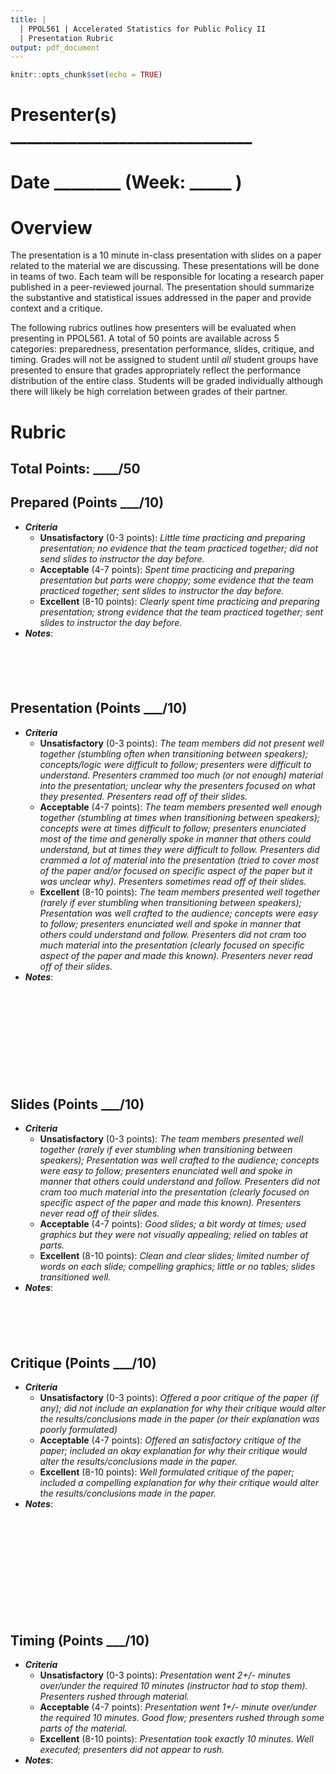 ```yaml
---
title: | 
  | PPOL561 | Accelerated Statistics for Public Policy II
  | Presentation Rubric
output: pdf_document
---
```


```r
knitr::opts_chunk$set(echo = TRUE)
```
# Presenter(s) _____________________________
# Date ________ (Week: _____ )

# Overview

The presentation is a 10 minute in-class presentation with slides on a paper related to the material we are discussing. These presentations will be done in teams of two. Each team will be responsible for locating a research paper published in a peer-reviewed journal. The presentation should summarize the substantive and statistical issues addressed in the paper and provide context and a critique. 

The following rubrics outlines how presenters will be evaluated when presenting in PPOL561. A total of 50 points are available across 5 categories: preparedness, presentation performance, slides, critique, and timing. Grades will not be assigned to student until _all_ student groups have presented to ensure that grades appropriately reflect the performance distribution of the entire class. Students will be graded individually although there will likely be high correlation between grades of their partner. 

# Rubric

## Total Points: ____/50

## Prepared (Points ___/10)

  - **_Criteria_**
    + **Unsatisfactory** (0-3 points): _Little time practicing and preparing presentation; no evidence that the team practiced together; did not send slides to instructor the day before._
    + **Acceptable** (4-7 points): _Spent time practicing and preparing presentation but parts were choppy; some evidence that the team practiced together; sent slides to instructor the day before._
    + **Excellent** (8-10 points): _Clearly spent time practicing and preparing presentation; strong evidence that the team practiced together; sent slides to instructor the day before._
  - **_Notes_**:
```
  
  
  
  
```
\pagebreak

## Presentation (Points ___/10)

  - **_Criteria_**
    + **Unsatisfactory** (0-3 points): _The team members did not  present well together (stumbling often when transitioning between speakers); concepts/logic were difficult to follow; presenters were difficult to understand. Presenters crammed too much (or not enough) material into the presentation; unclear why the presenters focused on what they presented. Presenters read off of their slides._
    + **Acceptable** (4-7 points): _The team members presented well enough together (stumbling at times when transitioning between speakers); concepts were at times difficult to follow; presenters enunciated most of the time and generally spoke in manner that others could understand, but at times they were difficult to follow. Presenters did crammed a lot of material into the presentation (tried to cover most of the paper and/or focused on specific aspect of the paper but it was unclear why). Presenters sometimes read off of their slides._
    + **Excellent** (8-10 points): _The team members presented well together (rarely if ever stumbling when transitioning between speakers); Presentation was well crafted to the audience;  concepts were easy to follow; presenters enunciated well and spoke in manner that others could understand and follow. Presenters did not cram too much material into the presentation (clearly focused on specific aspect of the paper and made this known). Presenters never read off of their slides._
  - **_Notes_**:
```
  
  
  
  
  
  
  
  
  
  
```

## Slides (Points ___/10)

  - **_Criteria_**
    + **Unsatisfactory** (0-3 points): _The team members presented well together (rarely if ever stumbling when transitioning between speakers); Presentation was well crafted to the audience;  concepts were easy to follow; presenters enunciated well and spoke in manner that others could understand and follow. Presenters did not cram too much material into the presentation (clearly focused on specific aspect of the paper and made this known). Presenters never read off of their slides._
    + **Acceptable** (4-7 points): _Good slides; a bit wordy at times; used graphics but they were not visually appealing; relied on tables at parts._
    + **Excellent** (8-10 points): _Clean and clear slides; limited number of words on each slide; compelling graphics; little or no tables; slides transitioned well._
  - **_Notes_**:
```
  
  
  
  
```
  
\pagebreak

## Critique (Points ___/10)

  - **_Criteria_**
    + **Unsatisfactory** (0-3 points): _Offered a poor critique of the paper (if any); did not include an explanation for why their critique would alter the results/conclusions made in the paper (or their explanation was poorly formulated)_
    + **Acceptable** (4-7 points): _Offered an satisfactory critique of the paper; included an okay explanation for why their critique would alter the results/conclusions made in the paper._
    + **Excellent** (8-10 points): _Well formulated critique of the paper; included a compelling explanation for why their critique would alter the results/conclusions made in the paper._
  - **_Notes_**:
```
  
  
  
  
  
  
  
  
  
  
  
```
  

## Timing (Points ___/10)

  - **_Criteria_**
    + **Unsatisfactory** (0-3 points): _Presentation went 2+/- minutes over/under the required 10 minutes (instructor had to stop them). Presenters rushed through material._
    + **Acceptable** (4-7 points): _Presentation went 1+/- minute over/under the required 10 minutes. Good flow; presenters rushed through some parts of the material._
    + **Excellent** (8-10 points): _Presentation took exactly 10 minutes. Well executed; presenters did not appear to rush._
  - **_Notes_**:
```
  
  
  
  
  
  

```